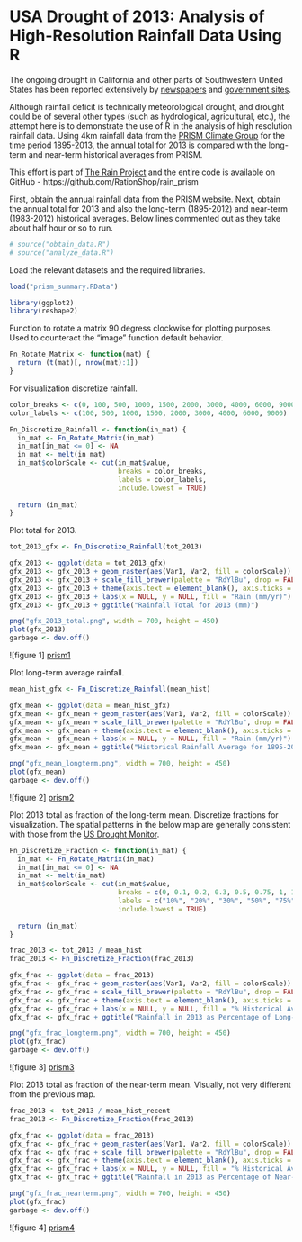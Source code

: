 USA Drought of 2013: Analysis of High-Resolution Rainfall Data Using R
========================================================

The ongoing drought in California and other parts of Southwestern United States has been reported extensively by [newspapers](http://www.mercurynews.com/science/ci_24812749/california-drought-deepens-another-years-rains-stay-away) and [government sites](http://droughtmonitor.unl.edu/).

Although rainfall deficit is technically meteorological drought, and drought could be of several other types (such as hydrological, agricultural, etc.), the attempt here is to demonstrate the use of R in the analysis of high resolution rainfall data. Using 4km rainfall data from the [PRISM Climate Group](http://prism.oregonstate.edu/) for the time period 1895-2013, the annual total for 2013 is compared with the long-term and near-term historical averages from PRISM. 

This effort is part of [The Rain Project](http://rationshop.github.io/rain_r/) and the entire code is available on GitHub - https://github.com/RationShop/rain_prism

First, obtain the annual rainfall data from the PRISM website. Next, obtain the annual total for 2013 and also the long-term (1895-2012) and near-term (1983-2012) historical averages. Below lines commented out as they take about half hour or so to run.

```r
# source("obtain_data.R")
# source("analyze_data.R")
```

Load the relevant datasets and the required libraries.

```r
load("prism_summary.RData")

library(ggplot2)
library(reshape2)
```

Function to rotate a matrix 90 degress clockwise for plotting purposes. Used to counteract the "image" function default behavior.

```r
Fn_Rotate_Matrix <- function(mat) {
  return (t(mat)[, nrow(mat):1])
}
```

For visualization discretize rainfall.

```r
color_breaks <- c(0, 100, 500, 1000, 1500, 2000, 3000, 4000, 6000, 9000)
color_labels <- c(100, 500, 1000, 1500, 2000, 3000, 4000, 6000, 9000)

Fn_Discretize_Rainfall <- function(in_mat) {
  in_mat <- Fn_Rotate_Matrix(in_mat)
  in_mat[in_mat <= 0] <- NA
  in_mat <- melt(in_mat)
  in_mat$colorScale <- cut(in_mat$value, 
                           breaks = color_breaks, 
                           labels = color_labels,
                           include.lowest = TRUE)
  
  return (in_mat)
}
```

Plot total for 2013.

```r
tot_2013_gfx <- Fn_Discretize_Rainfall(tot_2013)

gfx_2013 <- ggplot(data = tot_2013_gfx)
gfx_2013 <- gfx_2013 + geom_raster(aes(Var1, Var2, fill = colorScale))
gfx_2013 <- gfx_2013 + scale_fill_brewer(palette = "RdYlBu", drop = FALSE)
gfx_2013 <- gfx_2013 + theme(axis.text = element_blank(), axis.ticks = element_blank())
gfx_2013 <- gfx_2013 + labs(x = NULL, y = NULL, fill = "Rain (mm/yr)") 
gfx_2013 <- gfx_2013 + ggtitle("Rainfall Total for 2013 (mm)")

png("gfx_2013_total.png", width = 700, height = 450)
plot(gfx_2013)
garbage <- dev.off()
```
![figure 1] [prism1]

Plot long-term average rainfall.

```r
mean_hist_gfx <- Fn_Discretize_Rainfall(mean_hist)

gfx_mean <- ggplot(data = mean_hist_gfx)
gfx_mean <- gfx_mean + geom_raster(aes(Var1, Var2, fill = colorScale))
gfx_mean <- gfx_mean + scale_fill_brewer(palette = "RdYlBu", drop = FALSE)
gfx_mean <- gfx_mean + theme(axis.text = element_blank(), axis.ticks = element_blank())
gfx_mean <- gfx_mean + labs(x = NULL, y = NULL, fill = "Rain (mm/yr)") 
gfx_mean <- gfx_mean + ggtitle("Historical Rainfall Average for 1895-2012 (mm/year)")

png("gfx_mean_longterm.png", width = 700, height = 450)
plot(gfx_mean)
garbage <- dev.off()
```
![figure 2] [prism2]

Plot 2013 total as fraction of the long-term mean. Discretize fractions for visualization. The spatial patterns in the below map are generally consistent with those from the [US Drought Monitor](http://droughtmonitor.unl.edu/).

```r
Fn_Discretize_Fraction <- function(in_mat) {
  in_mat <- Fn_Rotate_Matrix(in_mat)
  in_mat[in_mat <= 0] <- NA
  in_mat <- melt(in_mat)
  in_mat$colorScale <- cut(in_mat$value, 
                           breaks = c(0, 0.1, 0.2, 0.3, 0.5, 0.75, 1, 1.5, 3), 
                           labels = c("10%", "20%", "30%", "50%", "75%", "100%", "150%", "300%"),
                           include.lowest = TRUE)
  
  return (in_mat)
}

frac_2013 <- tot_2013 / mean_hist
frac_2013 <- Fn_Discretize_Fraction(frac_2013)

gfx_frac <- ggplot(data = frac_2013)
gfx_frac <- gfx_frac + geom_raster(aes(Var1, Var2, fill = colorScale))
gfx_frac <- gfx_frac + scale_fill_brewer(palette = "RdYlBu", drop = FALSE)
gfx_frac <- gfx_frac + theme(axis.text = element_blank(), axis.ticks = element_blank())
gfx_frac <- gfx_frac + labs(x = NULL, y = NULL, fill = "% Historical Avg") 
gfx_frac <- gfx_frac + ggtitle("Rainfall in 2013 as Percentage of Long-term Historical Average (1895-2012)")

png("gfx_frac_longterm.png", width = 700, height = 450)
plot(gfx_frac)
garbage <- dev.off()
```
![figure 3] [prism3]

Plot 2013 total as fraction of the near-term mean. Visually, not very different from the previous map.

```r
frac_2013 <- tot_2013 / mean_hist_recent
frac_2013 <- Fn_Discretize_Fraction(frac_2013)

gfx_frac <- ggplot(data = frac_2013)
gfx_frac <- gfx_frac + geom_raster(aes(Var1, Var2, fill = colorScale))
gfx_frac <- gfx_frac + scale_fill_brewer(palette = "RdYlBu", drop = FALSE)
gfx_frac <- gfx_frac + theme(axis.text = element_blank(), axis.ticks = element_blank())
gfx_frac <- gfx_frac + labs(x = NULL, y = NULL, fill = "% Historical Avg") 
gfx_frac <- gfx_frac + ggtitle("Rainfall in 2013 as Percentage of Near-term Historical Average (1983-2012)")

png("gfx_frac_nearterm.png", width = 700, height = 450)
plot(gfx_frac)
garbage <- dev.off()
```
![figure 4] [prism4]


[prism1]: gfx_2013_total.png "figure 1"
[prism2]: gfx_mean_longterm.png "figure 2"
[prism3]: gfx_frac_longterm.png "figure 3"
[prism4]: gfx_frac_nearterm.png "figure 4"
